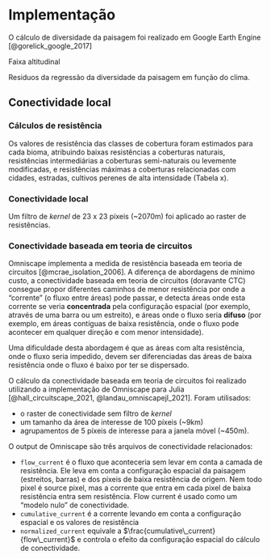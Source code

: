 # Implementação

O cálculo de diversidade da paisagem foi realizado em Google Earth Engine [@gorelick_google_2017]

Faixa altitudinal

Residuos da regressão da diversidade da paisagem em função do clima. 


## Conectividade local 

### Cálculos de resistência

Os valores de resistência das classes de cobertura foram estimados para cada bioma, atribuindo baixas resistências a coberturas naturais, resistências intermediárias a coberturas semi-naturais ou levemente modificadas, e resistências máximas a coberturas relacionadas com cidades, estradas, cultivos perenes de alta intensidade (Tabela x).


### Conectividade local


 <!-- O método de _kernel_ resistente (_resistant kernel analysis_) [@compton_resistantkernel_2007] --> 
Um filtro de _kernel_ de 23 x 23 píxeis (~2070m) foi aplicado ao raster de resistências. 


### Conectividade baseada em teoria de circuitos

Omniscape implementa a medida de resistência baseada em teoria de circuitos [@mcrae_isolation_2006]. 
A diferença de abordagens de mínimo custo, a conectividade baseada em teoria de circuitos (doravante CTC) consegue propor diferentes caminhos de menor resistência por onde a "corrente" (o fluxo entre áreas) pode passar, e detecta áreas onde esta corrente se veria __concentrada__ pela configuração espacial (por exemplo, através de uma barra ou um estreito), e áreas onde o fluxo seria __difuso__ (por exemplo, em áreas contíguas de baixa resistência, onde o fluxo pode acontecer em qualquer direção e com menor intensidade).

Uma dificuldade desta abordagem é que as áreas com alta resistência, onde o fluxo seria impedido, devem ser diferenciadas das áreas de baixa resistência onde o fluxo é baixo por ter se dispersado. 

O cálculo da conectividade baseada em teoria de circuitos foi realizado utilizando a implementação de Omniscape para Julia [@hall_circuitscape_2021, @landau_omniscapejl_2021]. 
Foram utilisados: 

+ o raster de conectividade sem filtro de _kernel_ 
+ um tamanho da área de interesse de 100 píxeis (~9km)
+ agrupamentos de 5 píxeis de interesse para a janela móvel (~450m).


O output de Omniscape são três arquivos de conectividade relacionados: 

+ `flow_current` é o fluxo que aconteceria sem levar em conta a camada de resistência. Ele leva em conta a configuração espacial da paisagem (estreitos, barras) e dos píxeis de baixa resistência de origem. Nem todo pixel é source pixel, mas a corrente que entra em cada pixel de baixa resistência entra sem resistência. Flow current é usado como um "modelo nulo" de conectividade. 
+ `cumulative_current` é a corrente levando em conta a configuração espacial e os valores de resistência
+ `normalized_current` equivale a $\frac{cumulative\_current}{flow\_current}$
e controla o efeito da configuração espacial do cálculo de conectividade.
